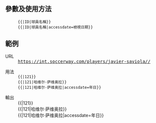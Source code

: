 {{NoteTA|G1=MediaWiki}}{{Documentation subpage}}<!-- 在本行下編輯模板說明 -->
{{Uses Wikidata|P2369}}
{{Tracks Wikidata|P2369}}

== 參數及使用方法 ==
: <code><nowiki>{{</nowiki>{{BASEPAGENAME}}|ID|球員名稱}}</code>
: <code><nowiki>{{</nowiki>{{BASEPAGENAME}}|ID|球員名稱|accessdate=檢視日期}}</code>

== 範例 ==
; URL
: <kbd>[https://cn.soccerway.com/players/javier-saviola/121/ https://int.soccerway.com/players/javier-saviola/{{hilite|121}}/]</kbd>

; 用法
: <code><nowiki>{{</nowiki>{{BASEPAGENAME}}<nowiki>|121}}</nowiki></code>
: <code><nowiki>{{</nowiki>{{BASEPAGENAME}}<nowiki>|121|哈维尔·萨维奥拉}}</nowiki></code>
: <code><nowiki>{{</nowiki>{{BASEPAGENAME}}<nowiki>|121|哈维尔·萨维奥拉|accessdate=</nowiki>{{CURRENTYEAR}}年{{CURRENTMONTHNAME}}{{CURRENTDAY}}日<nowiki>}}</nowiki></code>

; 輸出
: {{{{BASEPAGENAME}}|121}}
: {{{{BASEPAGENAME}}|121|哈维尔·萨维奥拉}}
: {{{{BASEPAGENAME}}|121|哈维尔·萨维奥拉|accessdate={{CURRENTYEAR}}年{{CURRENTMONTHNAME}}{{CURRENTDAY}}日}}

<!--
== 重定向 ==

== 注意事项 ==

== 模板编辑说明 ==

== 參見 ==
-->
<includeonly>{{Sandbox other||<!-- 本行下加入模板的分類 -->

}}</includeonly>